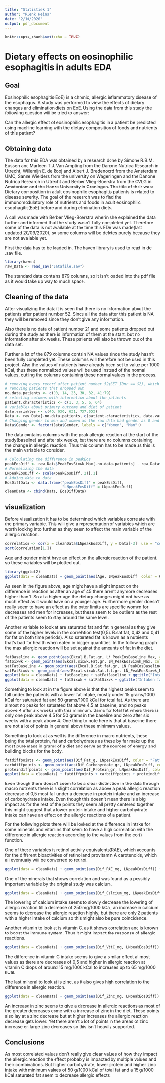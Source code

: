 ```yaml
---
title: "Statistiek 1"
author: "Rienk Heins"
date: "2/10/2020"
output: pdf_document
---
```


```r
knitr::opts_chunk$set(echo = TRUE)
```

# Dietary effects on eosinophilic esophagitis in adults EDA 

## Goal

Eosinophilic esophagitis(EoE) is a chronic, allergic inflammatory disease of the esophagus. A study was performed to view the effects of dietary changes and elimination diets on EoE. Using the data from this study the following question will be tried to answer:

Can the allergic effect of eosinophilic esophagitis in a patient be predicted using machine learning with the dietary composition of foods and nutrients of this patient?

## Obtaining data

The data for this EDA was obtained by a research done by Simone R.B.M. Eussen and Marleen T.J. Van Ampting from the Danone Nutrica Research in Utrecht, Willemijn E. de Rooj and Albert J. Bredenoord from the Amsterdam UMC, Sanne Wielders from the university on Wageningen and the Danone Nutrica Research in Utrecht and Berber Vlieg-Boerstra from the OVLG in Amsterdam and the Hanze University in Groningen. The title of their was: Dietary composition in adult eosinophilic esophagitis patients is related to disease severity. The goal of the research was to find the immunomodulatory role of nutrients and foods in adult eosinophilic esophagitis(EoE) before and during elimination diets.

A call was made with Berber Vlieg-Boerstra wherin she explained the data further and informed that the study wasn't fully completed yet. Therefore some of the data is not available at the time this EDA was made(last updated 20/09/2020), so some columns will be deletes purely because they are not available yet. 

First the data has to be loaded in. The haven library is used to read in de .sav file.

```r
library(haven)
raw_Data <- read_sav("Datafile.sav")
```

The standard data contains 879 columns, so it isn't loaded into the pdf file as it would take up way to much space.

## Cleaning of the data

After visualizing the data it is seen that there is no information about the patients after patient number 52. Since all the data after this patient is NA they will be removed since they don't give any information.

Also there is no data of patient number 21 and some patients dropped out during the study as there is information of them at the start, but no information after six weeks. These patients will also be thrown out of the data set.

Further a lot of the 879 columns contain NA values since the study hasn't been fully completed yet. These columns will therefore not be used in this project. Also the values of nutrients have already been set to value per 1000 kCal, thus these normalized values will be used instead of the normal values, cutting the columns containing these normal values in the process. 

```r
# removing every record after patient number 52(SET_IDnr == 52), which is the 40th entry
# removing patients that dropped out
no.data.patients <- c(10, 14, 23, 30, 32, 41:79)
# selecting columns with information about the patients
patient.characteristics <- c(1, 3, 5, 6, 64)
# variables about primary outcome and diet of patient
data.variables <- c(46, 630, 631, 737:853)
Data <- raw_Data[-no.data.patients, c(patient.characteristics, data.variables)]
# Changing gender to man and women as the raw data had gender as 0 and 1
Data$Gender <- factor(Data$Gender, labels = c("Women", "Man"))
```

The data contains columns with the peak allergic reaction at the start of the study(baseline) and after six weeks, but there are no columns containing the change in allergic reaction. Thus this column has to be made as this is the main variable to consider.

```r
# Calculating the difference in peakEos
peakEosDiff <- raw_Data$PeakEosSixwk_Max[-no.data.patients] - raw_Data$PeakEosBaseline_Max[-no.data.patients]
# Normalizing the data
LNpeakEosDiff <- scale(peakEosDiff, 2)[,1]
# Adding data to data
EosDiffData <- data.frame("peakEosDiff" = peakEosDiff,
                          "LNpeakEosDiff" = LNpeakEosDiff)
cleanData <- cbind(Data, EosDiffData)
```


## visualization

Before visualization it has to be determined which variables correlate with the primary variable. This will give a representation of variables which are worth looking into further as they seem to affect the main variable of the allergic reaction.

```r
correlation <- cor(x = cleanData$LNpeakEosDiff, y = Data[-3], use = "complete.obs")
sort(correlation[1,])
```

Age and gender might have an effect on the allergic reaction of the patient, so these variables will be plotted out.

```r
library(ggplot2)
ggplot(data = cleanData) + geom_point(aes(Age, LNpeakEosDiff, color = Gender)) + ggtitle("Eos Difference versus age and gender") + xlab("Age(years)") + ylab("peak Eos difference(normalized)")
```

As seen in the figure above, age might have a slight impact on the difference in reaction as after an age of 45 there aren't anymore decreases higher than 1. So at a higher age the dietary changes might not have as much effect as it would have on a younger age. Furthermore gender doesn't really seem to have an effect as the outer limits are specific women for decreases and men for increases, but these seem to be outliers as the rest of the patients seem to stay around the same level.


Another variable to look at are saturated fat and fat in general as they give some of the higher levels in the correlation test(0,54 B.sat.fat, 0,42 and 0,41 for fat on both time periods). Also saturated fat is known as a nutrients that's bad for health when eaten in bigger quantities. In the following graph the max allergic reaction will be set against the amounts of fat in the diet.

```r
fatBaseline <- geom_point(aes(Ekcal.B.Fat.gr, LN_PeakEosBaseline_Max, color = "Fat"))
fatSixwk <- geom_point(aes(Ekcal.sixwk.Fat.gr, LN_PeakEosSixwk_Max, color = "Fat"))
satFatBaseline <- geom_point(aes(Ekcal.B.Sat.fat.gr, LN_PeakEosBaseline_Max, color = "saturated fat"))
satFatSixwk <- geom_point(aes(Ekcal.sixwk.Sat.fat.gr, LN_PeakEosSixwk_Max, color = "Saturated"))
ggplot(data = cleanData) + fatBaseline + satFatBaseline + ggtitle("Intaken fat vs max allergic reaction at start") + ylab("Max allergic reaction(log normalized)") + xlab("Intaken fat(g/1000kCal)")
ggplot(data = cleanData) + fatSixwk + satFatSixwk + ggtitle("Intaken fat vs max allergic reaction after six weeks") + ylab("Max allergic reaction(log normalized)") + xlab("Intaken fat(g/1000kCal)")
```

Something to look at in the figure above is that the highest peaks seem to fall under the patients with a lower fat intake, mostly under 15 grams/1000 kCal for saturated fat and 50 grams/1000 kCal for total fat. As there are almost no peaks for saturated fat above 4.5 at baseline, and no peaks above 4 after six weeks with this minimum. Same for total fat where there is only one peak above 4.5 for 50 grams in the baseline and zero after six weeks with a peak above 4. One thing to note here is that at baseline there are not a lot of points in general above these minimum values.



Something to look at as well is the difference in macro nutrients, these being the total protein, fat and carbohydrates as these by far make up the most pure mass in grams of a diet and serve as the sources of energy and building blocks for the body. 

```r
fatdiffpoints <- geom_point(aes(Dif_Fat_g, LNpeakEosDiff, color = "Fat"))
carbdiffpoints <- geom_point(aes(Dif_Carbohyrdate_gr, LNpeakEosDiff, color = "Carbohydrates"))
proteindiffpoints <- geom_point(aes(Dif_Protein_gr, LNpeakEosDiff, color = "Protein"))
ggplot(data = cleanData) + fatdiffpoints + carbdiffpoints + proteindiffpoints + ggtitle("Difference in macronutrients in diet vs allergic reaction") + xlab("Difference consumed(grams)") + ylab("Difference in peak allergic reaction")
```

Even though there doesn't seem to be a clear distinction in the data through macro nutrients there is a slight correlation as above a peak allergic reaction decrease of 0,5 most fall under a decrease in protein intake and an increase of carbohydrates intake. Even though this doesn't mean there is a big impact as for the rest of the points they seem all pretty centered together this might suggest that a lower protein intake and higher carbohydrate intake can have an effect on the allergic reactions of a patient.

For the following plots there will be looked at the difference in intake for some minerals and vitamins that seem to have a high correlation with the difference in allergic reaction according to the values from the cor() function.

One of these variables is retinol activity equivalents(RAE), which accounts for the different bioactivities of retinol and provitamin A carotenoids, which all eventually will be converted to retinol.

```r
ggplot(data = cleanData) + geom_point(aes(Dif_RAE_mg, LNpeakEosDiff)) + ggtitle("Difference of RAE intake on allergic effect") + xlab("Difference in RAE intake(mg/1000kCal)") + ylab("Difference in peak allergic reaction")
```

One of the minerals that shows correlation and was found as a possibly important variable by the original study was calcium. 

```r
ggplot(data = cleanData) + geom_point(aes(Dif_Calcium_mg, LNpeakEosDiff)) + ggtitle("Effect of calcium intake on allergic reaction") + xlab("Difference in calcium intake(mg/1000kCal)") + ylab("Difference in peak allergic reaction")
```

The lowering of calcium intake seems to slowly decrease the lowering of allergic reaction till a decrease of 250 mg/1000 kCal, an increase in calcium seems to decrease the allergic reaction highly, but there are only 2 patients with a higher intake of calcium so this might also be pure coincidence. 


Another vitamin to look at is vitamin C, as it shows correlation and is known to boost the immune system. Thus it might impact the response of allergic reactions.

```r
ggplot(data = cleanData) + geom_point(aes(Dif_VitC_mg, LNpeakEosDiff)) + ggtitle("Effect of vitamin C on allergic reactions") + xlab("Difference in vitamin C intake(mg/1000kCal") + ylab("Difference in peak allergic reaction")
```

The difference in vitamin C intake seems to give a similar effect at most values as there are decreases of 0,5 and higher in allergic reaction at vitamin C drops of around 15 mg/1000 kCal to increases up to 65 mg/1000 kCal.


The last mineral to look at is zinc, as it also gives high correlation to the difference in allergic reaction.

```r
ggplot(data = cleanData) + geom_point(aes(Dif_Zinc_mg, LNpeakEosDiff)) + ggtitle("Effect of zinc on allergic reactions") + xlab("Difference in zinc intake(mg/1000kCal") + ylab("Difference in peak allergic reaction")
```

An increase in zinc seems to give a decrease in allergic reactions as most of the greater decreases come with a increase of zinc in the diet. These points also lay at a zinc decrease but at higher increases the allergic reaction decrease gets lower. Yet there aren't a lot of points in the areas of zinc increase en large zinc decreases so this isn't heavily supported.

## Conclusions

As most correlated values don't really give clear values of how they impact the allergic reaction the effect probably is impacted by multiple values and their combinations. But higher carbohydrate, lower protein and higher zinc intake with minimum values of 50 g/1000 kCal of total fat and a 15 g/1000 kCal saturated fat seem to decrease allergic effects.
